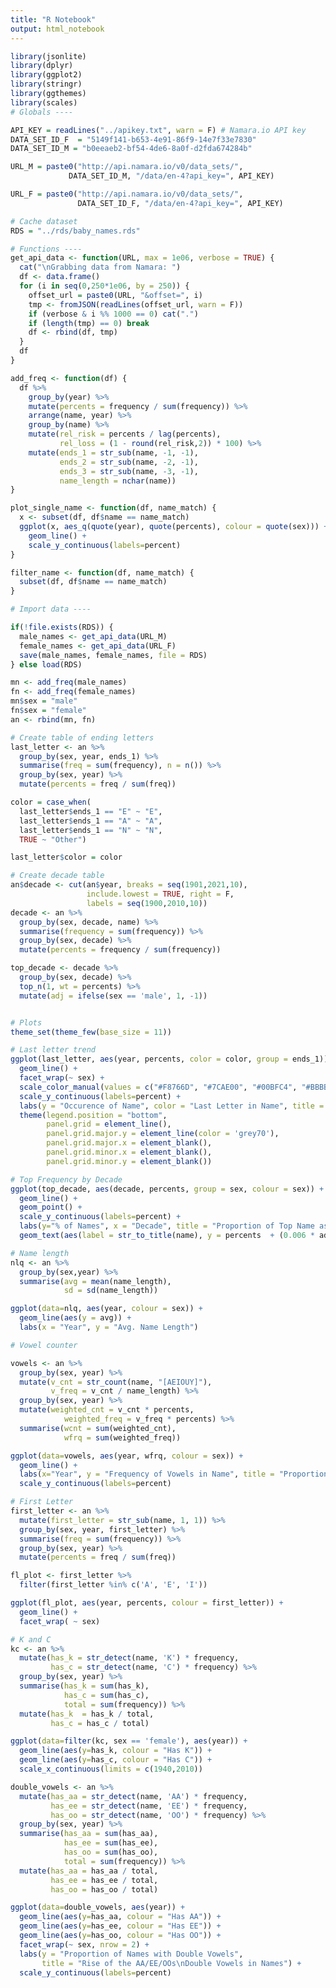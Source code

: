 ```yaml
---
title: "R Notebook"
output: html_notebook
---
```


```r
library(jsonlite)
library(dplyr)
library(ggplot2)
library(stringr)
library(ggthemes)
library(scales)
# Globals ---- 

API_KEY = readLines("../apikey.txt", warn = F) # Namara.io API key
DATA_SET_ID_F  = "5149f141-b653-4e91-86f9-14e7f33e7830"
DATA_SET_ID_M = "b0eeaeb2-bf54-4de6-8a0f-d2fda674284b"

URL_M = paste0("http://api.namara.io/v0/data_sets/", 
             DATA_SET_ID_M, "/data/en-4?api_key=", API_KEY)

URL_F = paste0("http://api.namara.io/v0/data_sets/", 
               DATA_SET_ID_F, "/data/en-4?api_key=", API_KEY)

# Cache dataset
RDS = "../rds/baby_names.rds" 

# Functions ----
get_api_data <- function(URL, max = 1e06, verbose = TRUE) {
  cat("\nGrabbing data from Namara: ")
  df <- data.frame()
  for (i in seq(0,250*1e06, by = 250)) {
    offset_url = paste0(URL, "&offset=", i)
    tmp <- fromJSON(readLines(offset_url, warn = F))
    if (verbose & i %% 1000 == 0) cat(".")
    if (length(tmp) == 0) break
    df <- rbind(df, tmp)
  }
  df
}

add_freq <- function(df) {
  df %>% 
    group_by(year) %>% 
    mutate(percents = frequency / sum(frequency)) %>% 
    arrange(name, year) %>% 
    group_by(name) %>% 
    mutate(rel_risk = percents / lag(percents),
           rel_loss = (1 - round(rel_risk,2)) * 100) %>% 
    mutate(ends_1 = str_sub(name, -1, -1),
           ends_2 = str_sub(name, -2, -1),
           ends_3 = str_sub(name, -3, -1),
           name_length = nchar(name))
}

plot_single_name <- function(df, name_match) {
  x <- subset(df, df$name == name_match)
  ggplot(x, aes_q(quote(year), quote(percents), colour = quote(sex))) + 
    geom_line() +
    scale_y_continuous(labels=percent) 
}

filter_name <- function(df, name_match) {
  subset(df, df$name == name_match)
}

# Import data ----

if(!file.exists(RDS)) {
  male_names <- get_api_data(URL_M)
  female_names <- get_api_data(URL_F)
  save(male_names, female_names, file = RDS)
} else load(RDS)

mn <- add_freq(male_names)
fn <- add_freq(female_names)
mn$sex = "male"
fn$sex = "female"
an <- rbind(mn, fn)

# Create table of ending letters
last_letter <- an %>% 
  group_by(sex, year, ends_1) %>% 
  summarise(freq = sum(frequency), n = n()) %>% 
  group_by(sex, year) %>% 
  mutate(percents = freq / sum(freq))

color = case_when(
  last_letter$ends_1 == "E" ~ "E",
  last_letter$ends_1 == "A" ~ "A",
  last_letter$ends_1 == "N" ~ "N",
  TRUE ~ "Other")

last_letter$color = color

# Create decade table
an$decade <- cut(an$year, breaks = seq(1901,2021,10), 
                 include.lowest = TRUE, right = F, 
                 labels = seq(1900,2010,10))
decade <- an %>% 
  group_by(sex, decade, name) %>% 
  summarise(frequency = sum(frequency)) %>% 
  group_by(sex, decade) %>% 
  mutate(percents = frequency / sum(frequency))

top_decade <- decade %>% 
  group_by(sex, decade) %>% 
  top_n(1, wt = percents) %>% 
  mutate(adj = ifelse(sex == 'male', 1, -1))


# Plots
theme_set(theme_few(base_size = 11))
```

```r
# Last letter trend
ggplot(last_letter, aes(year, percents, color = color, group = ends_1)) + 
  geom_line() +
  facet_wrap(~ sex) +
  scale_color_manual(values = c("#F8766D", "#7CAE00", "#00BFC4", "#BBBBBB")) +
  scale_y_continuous(labels=percent) +
  labs(y = "Occurence of Name", color = "Last Letter in Name", title = "Last Letter Trends for Males and Female Ontario-Born Babies") +
  theme(legend.position = "bottom", 
        panel.grid = element_line(),
        panel.grid.major.y = element_line(color = 'grey70'),
        panel.grid.major.x = element_blank(),
        panel.grid.minor.x = element_blank(),
        panel.grid.minor.y = element_blank())
```

```r
# Top Frequency by Decade
ggplot(top_decade, aes(decade, percents, group = sex, colour = sex)) +
  geom_line() + 
  geom_point() +
  scale_y_continuous(labels=percent) +
  labs(y="% of Names", x = "Decade", title = "Proportion of Top Name as % of Total Population by Decade/Sex") +
  geom_text(aes(label = str_to_title(name), y = percents  + (0.006 * adj )), nudge_x = 0.2, size =3)
```


```r
# Name length
nlq <- an %>% 
  group_by(sex,year) %>% 
  summarise(avg = mean(name_length), 
            sd = sd(name_length))

ggplot(data=nlq, aes(year, colour = sex)) + 
  geom_line(aes(y = avg)) +
  labs(x = "Year", y = "Avg. Name Length")
```


```r
# Vowel counter

vowels <- an %>% 
  group_by(sex, year) %>% 
  mutate(v_cnt = str_count(name, "[AEIOUY]"),
         v_freq = v_cnt / name_length) %>% 
  group_by(sex, year) %>% 
  mutate(weighted_cnt = v_cnt * percents,
            weighted_freq = v_freq * percents) %>% 
  summarise(wcnt = sum(weighted_cnt),
            wfrq = sum(weighted_freq))

ggplot(data=vowels, aes(year, wfrq, colour = sex)) + 
  geom_line() + 
  labs(x="Year", y = "Frequency of Vowels in Name", title = "Proportion of names that are made of vowels (incl. Y)") +
  scale_y_continuous(labels=percent)
```

```r
# First Letter
first_letter <- an %>% 
  mutate(first_letter = str_sub(name, 1, 1)) %>% 
  group_by(sex, year, first_letter) %>% 
  summarise(freq = sum(frequency)) %>% 
  group_by(sex, year) %>% 
  mutate(percents = freq / sum(freq))

fl_plot <- first_letter %>% 
  filter(first_letter %in% c('A', 'E', 'I'))

ggplot(fl_plot, aes(year, percents, colour = first_letter)) + 
  geom_line() + 
  facet_wrap( ~ sex)
```

```r
# K and C
kc <- an %>% 
  mutate(has_k = str_detect(name, 'K') * frequency, 
         has_c = str_detect(name, 'C') * frequency) %>% 
  group_by(sex, year) %>% 
  summarise(has_k = sum(has_k),
            has_c = sum(has_c),
            total = sum(frequency)) %>% 
  mutate(has_k  = has_k / total,
         has_c = has_c / total)

ggplot(data=filter(kc, sex == 'female'), aes(year)) + 
  geom_line(aes(y=has_k, colour = "Has K")) + 
  geom_line(aes(y=has_c, colour = "Has C")) +
  scale_x_continuous(limits = c(1940,2010))
```

```r
double_vowels <- an %>% 
  mutate(has_aa = str_detect(name, 'AA') * frequency, 
         has_ee = str_detect(name, 'EE') * frequency,
         has_oo = str_detect(name, 'OO') * frequency) %>% 
  group_by(sex, year) %>% 
  summarise(has_aa = sum(has_aa),
            has_ee = sum(has_ee),
            has_oo = sum(has_oo),
            total = sum(frequency)) %>% 
  mutate(has_aa = has_aa / total,
         has_ee = has_ee / total,
         has_oo = has_oo / total)

ggplot(data=double_vowels, aes(year)) + 
  geom_line(aes(y=has_aa, colour = "Has AA")) + 
  geom_line(aes(y=has_ee, colour = "Has EE")) +
  geom_line(aes(y=has_oo, colour = "Has OO")) +
  facet_wrap(~ sex, nrow = 2) + 
  labs(y = "Proportion of Names with Double Vowels",
       title = "Rise of the AA/EE/OOs\nDouble Vowels in Names") +
  scale_y_continuous(labels=percent)
```

